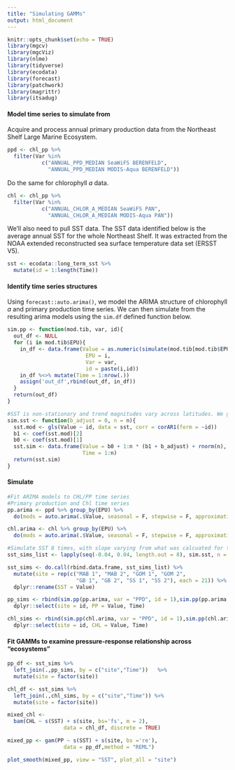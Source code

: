 ```yaml
---
title: "Simulating GAMMs"
output: html_document
---
```


```r
knitr::opts_chunk$set(echo = TRUE)
library(mgcv)
library(mgcViz)
library(nlme)
library(tidyverse)
library(ecodata)
library(forecast)
library(patchwork)
library(magrittr)
library(itsadug)
```

#### Model time series to simulate from
Acquire and process annual primary production data from the Northeast Shelf Large Marine Ecosystem. 

```r
ppd <- chl_pp %>% 
  filter(Var %in%
           c("ANNUAL_PPD_MEDIAN SeaWiFS BERENFELD",
             "ANNUAL_PPD_MEDIAN MODIS-Aqua BERENFELD")) 
```

Do the same for chlorophyll *a* data.

```r
chl <- chl_pp %>% 
  filter(Var %in%
           c("ANNUAL_CHLOR_A_MEDIAN SeaWiFS PAN",
             "ANNUAL_CHLOR_A_MEDIAN MODIS-Aqua PAN"))
```

We'll also need to pull SST data. The SST data identified below is the average annual SST for the whole Northeast Shelf. It was extracted from the NOAA extended reconstructed sea surface temperature data set (ERSST V5).

```r
sst <- ecodata::long_term_sst %>% 
  mutate(id = 1:length(Time))
```


#### Identify time series structures

Using `forecast::auto.arima()`, we model the ARIMA structure of chlorophyll *a* and primary production time series. We can then simulate from the resulting arima models using the `sim.df` defined function below.

```r
sim.pp <- function(mod.tib, var, id){
  out_df <- NULL
  for (i in mod.tib$EPU){
    in_df <- data.frame(Value = as.numeric(simulate(mod.tib[mod.tib$EPU == i,]$mods[[1]])),
                         EPU = i,
                         Var = var,
                         id = paste(i,id))
    in_df %<>% mutate(Time = 1:nrow(.)) 
    assign('out_df',rbind(out_df, in_df))
  }
  return(out_df)
}

#SST is non-stationary and trend magnitudes vary across latitudes. We generalize simulations of SST by assuming AR1 error structure and varying trend strength, centered around trend derived from NES SST
sim.sst <- function(b_adjust = 0, n = n){
  sst.mod <- gls(Value ~ id, data = sst, corr = corAR1(form = ~id))
  b1 <- coef(sst.mod)[2]
  b0 <- coef(sst.mod)[1]
  sst.sim <- data.frame(Value = b0 + 1:n * (b1 + b_adjust) + rnorm(n),
                        Time = 1:n)
  return(sst.sim)
}
```

#### Simulate

```r
#Fit ARIMA models to CHL/PP time series
#Primary production and Chl time series
pp.arima <- ppd %>% group_by(EPU) %>%
  do(mods = auto.arima(.$Value, seasonal = F, stepwise = F, approximation = F)) 

chl.arima <- chl %>% group_by(EPU) %>% 
  do(mods = auto.arima(.$Value, seasonal = F, stepwise = F, approximation = F))

#Simulate SST 8 times, with slope varying from what was calcuated for the NE shelf by about ~ 0.03 degree/year intervals. Starting at estimated_slope - 0.04 degrees/year and ending at estimated_slope + 0.04 degrees/year.
sst_sims_list <- lapply(seq(-0.04, 0.04, length.out = 8), sim.sst, n = 21) 

sst_sims <- do.call(rbind.data.frame, sst_sims_list) %>% 
  mutate(site = rep(c("MAB 1", "MAB 2", "GOM 1", "GOM 2",
                      "GB 1", "GB 2", "SS 1", "SS 2"), each = 21)) %>% 
  dplyr::rename(SST = Value)

pp_sims <- rbind(sim.pp(pp.arima, var = "PPD", id = 1),sim.pp(pp.arima, var = "PPD", id = 2)) %>% 
  dplyr::select(site = id, PP = Value, Time)

chl_sims <- rbind(sim.pp(chl.arima, var = "PPD", id = 1),sim.pp(chl.arima, var = "PPD", id = 2)) %>% 
  dplyr::select(site = id, CHL = Value, Time) 
```

#### Fit GAMMs to examine pressure-response relationship across "ecosystems"

```r
pp_df <- sst_sims %>% 
  left_join(.,pp_sims, by = c("site","Time"))   %>% 
  mutate(site = factor(site))

chl_df <- sst_sims %>% 
  left_join(.,chl_sims, by = c("site","Time")) %>% 
  mutate(site = factor(site))

mixed_chl <-
  bam(CHL ~ s(SST) + s(site, bs='fs', m = 2),
                  data = chl_df, discrete = TRUE)

mixed_pp <- gam(PP ~ s(SST) + s(site, bs ='re'),
                  data = pp_df,method = "REML")

plot_smooth(mixed_pp, view = "SST", plot_all = "site")
```

